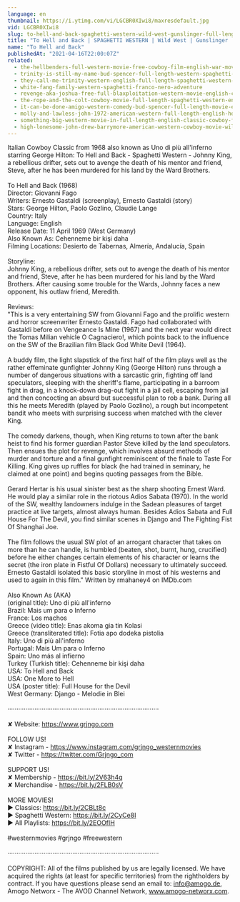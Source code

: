 ```yaml
---
language: en
thumbnail: https://i.ytimg.com/vi/LGCBR0XIwi8/maxresdefault.jpg
vid: LGCBR0XIwi8
slug: to-hell-and-back-spaghetti-western-wild-west-gunslinger-full-length-english
title: "To Hell and Back | SPAGHETTI WESTERN | Wild West | Gunslinger | Full Length | English"
name: "To Hell and Back"
publishedAt: "2021-04-16T22:00:07Z"
related:
  - the-hellbenders-full-western-movie-free-cowboy-film-english-war-movie
  - trinity-is-still-my-name-bud-spencer-full-length-western-spaghetti-western-full-movie
  - they-call-me-trinity-western-english-full-length-spaghetti-western-film-full-movie
  - white-fang-family-western-spaghetti-franco-nero-adventure
  - revenge-aka-joshua-free-full-blaxploitation-western-movie-english-classic-feature-film
  - the-rope-and-the-colt-cowboy-movie-full-length-spaghetti-western-english-free-full-westerns
  - it-can-be-done-amigo-western-comedy-bud-spencer-full-length-movie-english-free-full-movies
  - molly-and-lawless-john-1972-american-western-full-length-english-hd-free-full-moves
  - something-big-western-movie-in-full-length-english-classic-cowboy-film-free-full-westerns
  - high-lonesome-john-drew-barrymore-american-western-cowboy-movie-wild-west-english
---
```


Italian Cowboy Classic from 1968 also known as Uno di più all'inferno starring George Hilton: To Hell and Back - Spaghetti Western - Johnny King, a rebellious drifter, sets out to avenge the death of his mentor and friend, Steve, after he has been murdered for his land by the Ward Brothers.<br />
<br />
To Hell and Back (1968)<br />
Director: Giovanni Fago<br />
Writers: Ernesto Gastaldi (screenplay), Ernesto Gastaldi (story)<br />
Stars: George Hilton, Paolo Gozlino, Claudie Lange <br />
Country: Italy<br />
Language: English<br />
Release Date: 11 April 1969 (West Germany)<br />
Also Known As: Cehenneme bir kişi daha <br />
Filming Locations: Desierto de Tabernas, Almería, Andalucía, Spain <br />
<br />
Storyline:<br />
Johnny King, a rebellious drifter, sets out to avenge the death of his mentor and friend, Steve, after he has been murdered for his land by the Ward Brothers. After causing some trouble for the Wards, Johnny faces a new opponent, his outlaw friend, Meredith.<br />
<br />
Reviews:<br />
"This is a very entertaining SW from Giovanni Fago and the prolific western and horror screenwriter Ernesto Gastaldi. Fago had collaborated with Gastaldi before on Vengeance Is Mine (1967) and the next year would direct the Tomas Milian vehicle O Cagnaciero!, which points back to the influence on the SW of the Brazilian film Black God White Devil (1964).<br />
<br />
A buddy film, the light slapstick of the first half of the film plays well as the rather effeminate gunfighter Johnny King (George Hilton) runs through a number of dangerous situations with a sarcastic grin, fighting off land speculators, sleeping with the sheriff's flame, participating in a barroom fight in drag, in a knock-down drag-out fight in a jail cell, escaping from jail and then concocting an absurd but successful plan to rob a bank. During all this he meets Meredith (played by Paolo Gozlino), a rough but incompetent bandit who meets with surprising success when matched with the clever King.<br />
<br />
The comedy darkens, though, when King returns to town after the bank heist to find his former guardian Pastor Steve killed by the land speculators. Then ensues the plot for revenge, which involves absurd methods of murder and torture and a final gunfight reminiscent of the finale to Taste For Killing. King gives up ruffles for black (he had trained in seminary, he claimed at one point) and begins quoting passages from the Bible.<br />
<br />
Gerard Hertar is his usual sinister best as the sharp shooting Ernest Ward. He would play a similar role in the riotous Adios Sabata (1970). In the world of the SW, wealthy landowners indulge in the Sadean pleasures of target practice at live targets, almost always human. Besides Adios Sabata and Full House For The Devil, you find similar scenes in Django and The Fighting Fist Of Shanghai Joe.<br />
<br />
The film follows the usual SW plot of an arrogant character that takes on more than he can handle, is humbled (beaten, shot, burnt, hung, crucified) before he either changes certain elements of his character or learns the secret (the iron plate in Fistful Of Dollars) necessary to ultimately succeed. Ernesto Gastaldi isolated this basic storyline in most of his westerns and used to again in this film." Written by rmahaney4 on IMDb.com<br />
<br />
Also Known As (AKA)<br />
(original title): Uno di più all'inferno<br />
Brazil: Mais um para o Inferno<br />
France: Los machos<br />
Greece (video title): Enas akoma gia tin Kolasi<br />
Greece (transliterated title): Fotia apo dodeka pistolia<br />
Italy: Uno di più all'inferno<br />
Portugal: Mais Um para o Inferno<br />
Spain: Uno más al infierno<br />
Turkey (Turkish title): Cehenneme bir kişi daha<br />
USA: To Hell and Back<br />
USA: One More to Hell<br />
USA (poster title): Full House for the Devil<br />
West Germany: Django - Melodie in Blei<br />
<br />
····················································································<br />
<br />
✘ Website: https://www.grjngo.com<br />
<br />
FOLLOW US!<br />
✘ Instagram - https://www.instagram.com/grjngo_westernmovies<br />
✘ Twitter - https://twitter.com/Grjngo_com<br />
<br />
SUPPORT US!<br />
✘ Membership - https://bit.ly/2V63h4q<br />
✘ Merchandise - https://bit.ly/2FLB0sV<br />
<br />
MORE MOVIES! <br />
► Classics: https://bit.ly/2CBLt8c <br />
► Spaghetti Western: https://bit.ly/2CyCe8I <br />
► All Playlists: https://bit.ly/2EOOfIH <br />
<br />
#westernmovies #grjngo #freewestern<br />
<br />
····················································································<br />
<br />
COPYRIGHT: All of the films published by us are legally licensed. We have acquired the rights (at least for specific territories) from the rightholders by contract. If you have questions please send an email to: info@amogo.de, Amogo Networx - The AVOD Channel Network, www.amogo-networx.com.